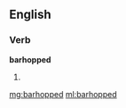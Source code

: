 ==English==

===Verb===
'''barhopped'''

# {{past of|[[barhop]]}}

[[mg:barhopped]]
[[ml:barhopped]]
